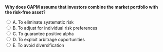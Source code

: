 ::: {.question-block}

<form onsubmit="event.preventDefault(); checkAnswer('module5_mcq_q44')" data-correct-answer="B">
<strong style="display: block;">Why does CAPM assume that investors combine the market portfolio with the risk-free asset?</strong>

<label><input type="radio" name="module5_mcq_q44" value="A"> A. To eliminate systematic risk</label><br>
<label><input type="radio" name="module5_mcq_q44" value="B"> B. To adjust for individual risk preferences</label><br>
<label><input type="radio" name="module5_mcq_q44" value="C"> C. To guarantee positive alpha</label><br>
<label><input type="radio" name="module5_mcq_q44" value="D"> D. To exploit arbitrage opportunities</label><br>
<label><input type="radio" name="module5_mcq_q44" value="E"> E. To avoid diversification</label><br>
</form>

<div id="feedback-module5_mcq_q44" class="feedback" data-status="" style="display:none;">
✅ Correct: B. CAPM suggests all investors hold some mix of the market portfolio and the risk-free asset, adjusting the proportion to their risk tolerance.
</div>

:::
